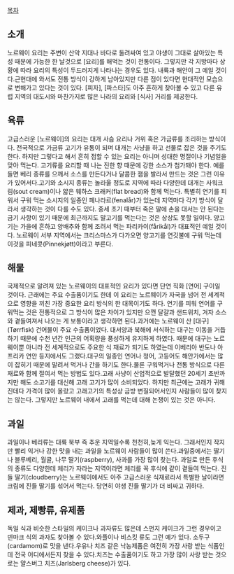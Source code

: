 [[목차]]

== 소개 ==
노르웨이 요리는 주변이 산악 지대나 바다로 둘려싸여 있고 야생이 그대로 살아있는 특성 때문에 가능한 한 날것으로 [요리]를 해먹는 것이 전통이다. 그렇지만 각 지방마다 상황에 따라 요리의 특성이 두드러지게 나타나는 경우도 있다. 내륙과 해안이 그 예일 것이다.근현대에 와서도 전통 방식이 강하게 남아있지만 다른 점이 있다면 현대적인 모습으로 변해가고 있다는 것이 있다. [피자], [파스타]도 아주 흔하게 찾아볼 수 있고 다른 유럽 지역의 대도시와 마찬가지로 많은 나라의 요리와 [식사] 거리를 제공한다.
== 육류 ==
고급스러운 [노르웨이]의 요리는 대개 사슴 요리나 거위 혹은 가금류를 조리하는 방식이다. 전국적으로 가금류 고기가 유통이 되며 대개는 사냥을 하고 선물로 잡은 것을 주기도 한다. 하지만 그렇다고 해서 흔히 접할 수 있는 요리는 아니며 성대한 명절이나 기념일을 맞아 먹는다. 고기류를 요리할 때 나는 진한 향 때문에 강한 소스가 첨가돼야 한다. 예를 들면 베리 종류를 으깨서 소스를 만든다거나 달콤한 잼을 발라서 만드는 것은 그런 이유가 있어서다.고기와 소시지 종류는 놀라울 정도로 지역에 따라 다양한데 대개는 사워크림(sout cream)이나 얇은 웨하스 크래커(flat bread)와 함께 먹는다. 특별히 연기를 피워서 구워 먹는 소시지의 일종인 페나라르(fenalår)가 있는데 지역마다 각기 방식이 달라서 생각하는 것이 다를 수도 있다. 중세 초기 때부터 죽은 말에 손을 대서는 안 된다는 금기 사항이 있기 때문에 최근까지도 말고기를 먹는다는 것은 상상도 못할 일이다.
양고기는 가을에 흔하고 양배추와 함께 조려서 먹는 파리카이(fårikål)가 대표적인 예일 것이다. 노르웨이 서부 지역에서는 크리스마스가 다가오면 양고기를 연깃불에 구워 먹는데 이것을 피네콧(Pinnekjøtt)이라고 부른다.
== 해물 ==
국제적으로 알려져 있는 노르웨이의 대표적인 요리가 있다면 단연 직화 [연어] 구이일 것이다. 근래에는 주요 수출품이기도 한데 이 요리는 노르웨이가 자국을 넘어 전 세계적으로 영향을 끼친 가장 중요한 요리 방식의 한 대목이기도 하다. 연기를 피워 연어를 구워먹는 것은 전통적으로 그 방식이 많은 차이가 있지만 으깬 달걀과 샌드위치, 겨자 소스와 곁들여져서 나오는 게 보통이라고 생각하면 된다.과거에는 노르웨이 산 [대구](Tørrfisk) 건어물이 주요 수출품이었다. 대서양과 북해에 서식하는 대구는 이동을 거듭하기 때문에 수천 년간 인근의 어획량을 풍성하게 유지하게 하였다. 때문에 대구는 노르웨이뿐 아니라 전 세계적으로도 주요한 식 재료가 되기도 하였는데 이베리아 반도나 아프리카 연안 등지에서도 그랬다.대구의 일종인 연어나 청어, 고등어도 해안가에서는 많이 잡히기 때문에 말려서 먹거나 간을 하기도 한다.물론 구워먹거나 전통 방식으로 다른 재료와 함께 절여서 먹는 방법도 있다.고래 사냥이 산업적으로 발달했던 20세기 초반까지만 해도 소고기를 대신해 고래 고기가 많이 소비되었다. 하지만 최근에는 고래가 귀해진데다 가격이 많이 올랐고 고래고기의 특성상 금방 변질되어서인지 사람들이 많이 찾지는 않는다. 그렇지만 노르웨이 내에서 고래를 먹는데 대해 논쟁이 있는 것은 아니다.
== 과일 ==
과일이나 베리류는 대륙 북부 즉 추운 지역일수록 천천히,늦게 익는다. 그래서인지 작지만 빨리 익거나 강한 맛을 내는 과일을 노르웨이 사람들이 많이 쓴다.과일중에서는 딸기나 블루베리, 월귤, 나무 딸기(raspberry), 사과를 가장 많이 찾는다. 과일로 만든 후식의 종류도 다양한데 체리가 자라는 지역이라면 체리를 꼭 후식에 같이 곁들여 먹는다. 진들 딸기(cloudberry)는 노르웨이에서도 아주 고급스러운 식재료라서 특별한 날이라면 크림에 진들 딸기를 섞어서 먹는다. 당연히 야생 진들 딸기가 더 비싸고 귀하다.
== 제과, 제빵류, 유제품 ==
독일 식과 비슷한 스타일의 케이크나 과자류도 많은데 스펀지 케이크가 그런 경우이고 덴마크 식의 과자도 찾아볼 수 있다.와플이나 비스킷 류도 그런 예가 있다. 소두구(cardamom)로 맛을 낸다.우유나 치즈 같은 낙농제품은 여전히 가장 사랑 받는 식품인데 전국 어디에서든지 찾을 수 있다.치즈는 수출품이기도 하고 가장 많이 사랑 받는 것으로는 얄스버그 치즈(Jarlsberg cheese)가 있다.

